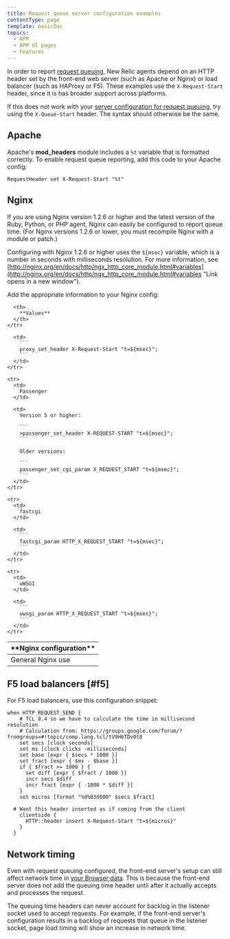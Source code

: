 ```yaml
---
title: Request queue server configuration examples
contentType: page
template: basicDoc
topics:
  - APM
  - APM UI pages
  - Features
---
```


In order to report [request queuing](/docs/apm/other-features/request-queueing/request-queuing-tracking-front-end-time), New Relic agents depend on an HTTP header set by the front-end web server (such as Apache or Nginx) or load balancer (such as HAProxy or F5). These examples use the `X-Request-Start` header, since it is has broader support across platforms.

If this does not work with your [server configuration for request queuing](/docs/apm/applications-menu/features/configure-request-queue-reporting), try using the `X-Queue-Start` header. The syntax should otherwise be the same.

## Apache

Apache's **mod_headers** module includes a `%t` variable that is formatted correctly. To enable request queue reporting, add this code to your Apache config:

```
RequestHeader set X-Request-Start "%t"
```

## Nginx

If you are using Nginx version 1.2.6 or higher and the latest version of the Ruby, Python, or PHP agent, Nginx can easily be configured to report queue time. (For Nginx versions 1.2.6 or lower, you must recompile Nginx with a module or patch.)

Configuring with Nginx 1.2.6 or higher uses the `${msec}` variable, which is a number in seconds with milliseconds resolution. For more information, see [http://nginx.org/en/docs/http/ngx_http_core_module.html#variables](http://nginx.org/en/docs/http/ngx_http_core_module.html#variables "Link opens in a new window").

Add the appropriate information to your Nginx config:

<Table>
  <thead>
    <tr>
      <th width={200}>
        **Nginx configuration**
      </th>

      <th>
        **Values**
      </th>
    </tr>
  </thead>

  <tbody>
    <tr>
      <td>
        General Nginx use
      </td>

      <td>
        ```
        proxy_set_header X-Request-Start "t=${msec}";
        ```
      </td>
    </tr>

    <tr>
      <td>
        Passenger
      </td>

      <td>
        Version 5 or higher:

        ```
        >passenger_set_header X-REQUEST-START "t=${msec}";
        ```

        Older versions:

        ```
        passenger_set_cgi_param X_REQUEST_START "t=${msec}";
        ```
      </td>
    </tr>

    <tr>
      <td>
        fastcgi
      </td>

      <td>
        ```
        fastcgi_param HTTP_X_REQUEST_START "t=${msec}";
        ```
      </td>
    </tr>

    <tr>
      <td>
        uWSGI
      </td>

      <td>
        ```
        uwsgi_param HTTP_X_REQUEST_START "t=${msec}";
        ```
      </td>
    </tr>
  </tbody>
</Table>

## F5 load balancers [#f5]

For F5 load balancers, use this configuration snippet:

```
when HTTP_REQUEST_SEND {
    # TCL 8.4 so we have to calculate the time in millisecond resolution
    # Calculation from: https://groups.google.com/forum/?  fromgroups=#!topic/comp.lang.tcl/tV9H6TDv0t8
    set secs [clock seconds]
    set ms [clock clicks -milliseconds]
    set base [expr { $secs * 1000 }]
    set fract [expr { $ms - $base }]
    if { $fract >= 1000 } {
      set diff [expr { $fract / 1000 }]
      incr secs $diff
      incr fract [expr { -1000 * $diff }]
    }
    set micros [format "%d%03d000" $secs $fract]

  # Want this header inserted as if coming from the client
    clientside {
      HTTP::header insert X-Request-Start "t=${micros}"
    }
  }
```

## Network timing

Even with request queuing configured, the front-end server's setup can still affect network time in [your Browser data](/docs/browser/new-relic-browser/page-load-timing-resources/page-load-timing-process). This is because the front-end server does not add the queuing time header until after it actually accepts and processes the request.

The queuing time headers can never account for backlog in the listener socket used to accept requests. For example, if the front-end server's configuration results in a backlog of requests that queue in the listener socket, page load timing will show an increase in network time.
